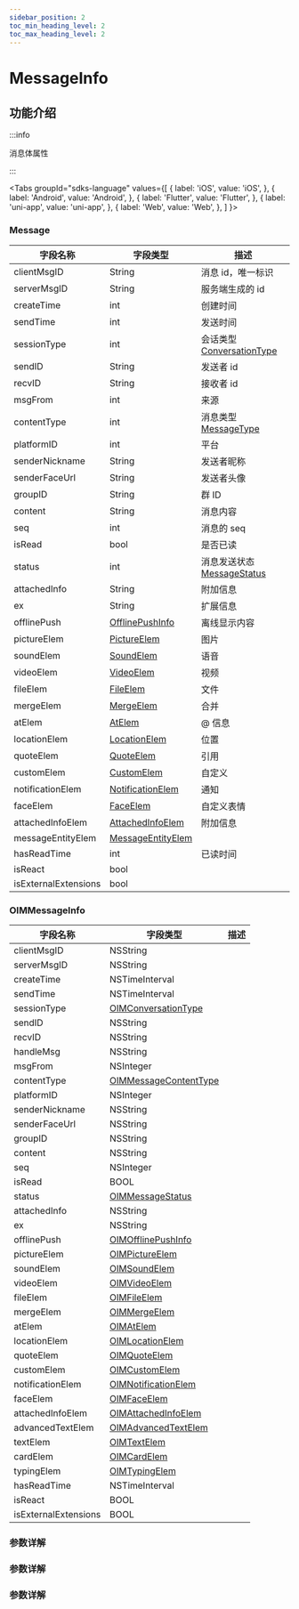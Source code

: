 ```yaml
---
sidebar_position: 2
toc_min_heading_level: 2
toc_max_heading_level: 2
---
```


# MessageInfo

## 功能介绍

:::info

消息体属性

:::

<Tabs
groupId="sdks-language"
values={[
{ label: 'iOS', value: 'iOS', },
{ label: 'Android', value: 'Android', },
{ label: 'Flutter', value: 'Flutter', },
{ label: 'uni-app', value: 'uni-app', },
{ label: 'Web', value: 'Web', },
]
}>

<TabItem value="Flutter">

### Message

| 字段名称             | 字段类型                                                           | 描述                                                             |
| -------------------- | ------------------------------------------------------------------ | ---------------------------------------------------------------- |
| clientMsgID          | String                                                             | 消息 id，唯一标识                                                |
| serverMsgID          | String                                                             | 服务端生成的 id                                                  |
| createTime           | int                                                                | 创建时间                                                         |
| sendTime             | int                                                                | 发送时间                                                         |
| sessionType          | int                                                                | 会话类型 [ConversationType](docs/sdks/Enum/ConversationType.mdx) |
| sendID               | String                                                             | 发送者 id                                                        |
| recvID               | String                                                             | 接收者 id                                                        |
| msgFrom              | int                                                                | 来源                                                             |
| contentType          | int                                                                | 消息类型 [MessageType](docs/sdks/Enum/MessageContentType.mdx)    |
| platformID           | int                                                                | 平台                                                             |
| senderNickname       | String                                                             | 发送者昵称                                                       |
| senderFaceUrl        | String                                                             | 发送者头像                                                       |
| groupID              | String                                                             | 群 ID                                                            |
| content              | String                                                             | 消息内容                                                         |
| seq                  | int                                                                | 消息的 seq                                                       |
| isRead               | bool                                                               | 是否已读                                                         |
| status               | int                                                                | 消息发送状态 [MessageStatus](docs/sdks/Enum/MessageStatus.mdx)   |
| attachedInfo         | String                                                             | 附加信息                                                         |
| ex                   | String                                                             | 扩展信息                                                         |
| offlinePush          | [OfflinePushInfo](docs/sdks/Class/Message/OfflinePushInfo.mdx)     | 离线显示内容                                                     |
| pictureElem          | [PictureElem](docs/sdks/Class/Message/PictureElem.mdx)             | 图片                                                             |
| soundElem            | [SoundElem](docs/sdks/Class/Message/SoundElem.mdx)                 | 语音                                                             |
| videoElem            | [VideoElem](docs/sdks/Class/Message/VideoElem.mdx)                 | 视频                                                             |
| fileElem             | [FileElem](docs/sdks/Class/Message/FileElem.mdx)                   | 文件                                                             |
| mergeElem            | [MergeElem](docs/sdks/Class/Message/MergeElem.mdx)                 | 合并                                                             |
| atElem               | [AtElem](docs/sdks/Class/Message/AtElem.mdx)                       | @ 信息                                                           |
| locationElem         | [LocationElem](docs/sdks/Class/Message/LocationElem.mdx)           | 位置                                                             |
| quoteElem            | [QuoteElem](docs/sdks/Class/Message/QuoteElem.mdx)                 | 引用                                                             |
| customElem           | [CustomElem](docs/sdks/Class/Message/CustomElem.mdx)               | 自定义                                                           |
| notificationElem     | [NotificationElem](docs/sdks/Class/Message/NotificationElem.mdx)   | 通知                                                             |
| faceElem             | [FaceElem](docs/sdks/Class/Message/FaceElem.mdx)                   | 自定义表情                                                       |
| attachedInfoElem     | [AttachedInfoElem](docs/sdks/Class/Message/AttachedInfoElem.mdx)   | 附加信息                                                         |
| messageEntityElem    | [MessageEntityElem](docs/sdks/Class/Message/MessageEntityElem.mdx) |                                                                  |
| hasReadTime          | int                                                                | 已读时间                                                         |
| isReact              | bool                                                               |                                                                  |
| isExternalExtensions | bool                                                               |

</TabItem>

<TabItem value="iOS">

### OIMMessageInfo

| 字段名称             | 字段类型                                                            | 描述 |
| -------------------- | ------------------------------------------------------------------- | ---- |
| clientMsgID          | NSString                                                            |      |
| serverMsgID          | NSString                                                            |      |
| createTime           | NSTimeInterval                                                      |      |
| sendTime             | NSTimeInterval                                                      |      |
| sessionType          | [OIMConversationType](docs/sdks/Enum/ConversationType.mdx)          |      |
| sendID               | NSString                                                            |      |
| recvID               | NSString                                                            |      |
| handleMsg            | NSString                                                            |      |
| msgFrom              | NSInteger                                                           |      |
| contentType          | [OIMMessageContentType](docs/sdks/Enum/MessageContentType.mdx)      |      |
| platformID           | NSInteger                                                           |      |
| senderNickname       | NSString                                                            |      |
| senderFaceUrl        | NSString                                                            |      |
| groupID              | NSString                                                            |      |
| content              | NSString                                                            |      |
| seq                  | NSInteger                                                           |      |
| isRead               | BOOL                                                                |      |
| status               | [OIMMessageStatus](docs/sdks/Enum/MessageStatus.mdx)                |      |
| attachedInfo         | NSString                                                            |      |
| ex                   | NSString                                                            |      |
| offlinePush          | [OIMOfflinePushInfo](docs/sdks/Class/Message/NotificationElem.mdx)  |      |
| pictureElem          | [OIMPictureElem](docs/sdks/Class/Message/PictureElem.mdx)           |      |
| soundElem            | [OIMSoundElem](docs/sdks/Class/Message/SoundElem.mdx)               |      |
| videoElem            | [OIMVideoElem](docs/sdks/Class/Message/VideoElem.mdx)               |      |
| fileElem             | [OIMFileElem](docs/sdks/Class/Message/FileElem.mdx)                 |      |
| mergeElem            | [OIMMergeElem](docs/sdks/Class/Message/MergeElem.mdx)               |      |
| atElem               | [OIMAtElem](docs/sdks/Class/Message/AtElem.mdx)                     |      |
| locationElem         | [OIMLocationElem](docs/sdks/Class/Message/KeyValues.mdx)            |      |
| quoteElem            | [OIMQuoteElem](docs/sdks/Class/Message/QuoteElem.mdx)               |      |
| customElem           | [OIMCustomElem](docs/sdks/Class/Message/CustomElem.mdx)             |      |
| notificationElem     | [OIMNotificationElem](docs/sdks/Class/Message/NotificationElem.mdx) |      |
| faceElem             | [OIMFaceElem](docs/sdks/Class/Message/FaceElem.mdx)                 |      |
| attachedInfoElem     | [OIMAttachedInfoElem](docs/sdks/Class/Message/AttachedInfoElem.mdx) |      |
| advancedTextElem     | [OIMAdvancedTextElem](docs/sdks/Class/Message/AdvancedTextElem.mdx) |      |
| textElem             | [OIMTextElem](docs/sdks/Class/Message/TextElem.mdx)                 |      |
| cardElem             | [OIMCardElem](docs/sdks/Class/Message/CardElem.mdx)                 |      |
| typingElem           | [OIMTypingElem](docs/sdks/Class/Message/TypingElem.mdx)             |      |
| hasReadTime          | NSTimeInterval                                                      |      |
| isReact              | BOOL                                                                |      |
| isExternalExtensions | BOOL                                                                |      |

</TabItem>

<TabItem value="Android">

### 参数详解

</TabItem>

<TabItem value="Web">

### 参数详解

</TabItem>

<TabItem value="uni-app">

### 参数详解

</TabItem>

</Tabs>
